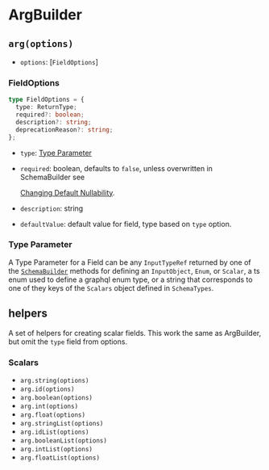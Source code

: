

# ArgBuilder

## `arg(options)`

- `options`: \[`FieldOptions`\]

### FieldOptions

```typescript
type FieldOptions = {
  type: ReturnType;
  required?: boolean;
  description?: string;
  deprecationReason?: string;
};
```

- `type`: [Type Parameter](./arg-builder.md#type-parameter)
- `required`: boolean, defaults to `false`, unless overwritten in SchemaBuilder see

  [Changing Default Nullability](../guide/changing-default-nullability).

- `description`: string
- `defaultValue`: default value for field, type based on `type` option.

### Type Parameter

A Type Parameter for a Field can be any `InputTypeRef` returned by one of the
[`SchemaBuilder`](./schema-builder) methods for defining an `InputObject`, `Enum`, or `Scalar`, a
ts enum used to define a graphql enum type, or a string that corresponds to one of they keys of the
`Scalars` object defined in `SchemaTypes`.

## helpers

A set of helpers for creating scalar fields. This work the same as ArgBuilder, but omit the `type`
field from options.

### Scalars

- `arg.string(options)`
- `arg.id(options)`
- `arg.boolean(options)`
- `arg.int(options)`
- `arg.float(options)`
- `arg.stringList(options)`
- `arg.idList(options)`
- `arg.booleanList(options)`
- `arg.intList(options)`
- `arg.floatList(options)`
